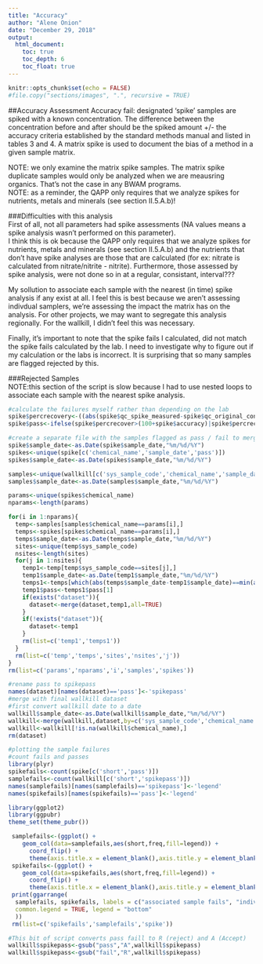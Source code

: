 ```yaml
---
title: "Accuracy"
author: "Alene Onion"
date: "December 29, 2018"
output:
  html_document:
    toc: true
    toc_depth: 6
    toc_float: true
---
```


```r
knitr::opts_chunk$set(echo = FALSE)
#file.copy("sections/images", ".", recursive = TRUE)
```

##Accuracy Assessment
Accuracy fail: designated 'spike' samples are spiked with a known concentration. The difference between the concentration before and after should be the spiked amount +/- the accuracy criteria established by the standard methods manual and listed in tables 3 and 4. A matrix spike is used to document the bias of a method in a given sample matrix.  

NOTE: we only examine the matrix spike samples. The matrix spike duplicate samples would only be analyzed when we are meausring organics. That's not the case in any BWAM programs.  
NOTE: as a reminder, the QAPP only requires that we analyze spikes for nutrients, metals and minerals (see section II.5.A.b)!  

###Difficulties with this analysis  
First of all, not all parameters had spike assessments (NA values means a spike analysis wasn't performed on this parameter).  
I think this is ok because the QAPP only requires that we analyze spikes for nutrients, metals and minerals (see section II.5.A.b) and the nutrients that don't have spike analyses are those that are calculated (for ex: nitrate is calculated from nitrate/nitrite - nitrite). Furthermore, those assessed by spike analysis, were not done so in at a regular, consistant, interval???  

My sollution to associate each sample with the nearest (in time) spike analysis if any exist at all. I feel this is best because we aren't assessing indivdual samplers, we're assessing the impact the matrix has on the analysis. For other projects, we may want to segregate this analysis regionally. For the wallkill, I didn't feel this was necessary.   

Finally, it's important to note that the spike fails I calculated, did not match the spike fails calculated by the lab. I need to investigate why to figure out if my calculation or the labs is incorrect. It is surprising that so many samples are flagged rejected by this.  


###Rejected Samples  
NOTE:this section of the script is slow because I had to use nested loops to associate each sample with the nearest spike analysis.

```r
#calculate the failures myself rather than depending on the lab
spike$percrecovery<-((abs(spike$qc_spike_measured-spike$qc_original_conc))/spike$qc_spike_added)*100
spike$pass<-ifelse(spike$percrecover>(100+spike$accuracy)|spike$percrecovery<(100-spike$accuracy),"fail","pass")

#create a separate file with the samples flagged as pass / fail to merge with parent file later (safety precaution)
spike$sample_date<-as.Date(spike$sample_date,"%m/%d/%Y")
spikes<-unique(spike[c('chemical_name','sample_date','pass')])
spikes$sample_date<-as.Date(spikes$sample_date,"%m/%d/%Y")

samples<-unique(wallkill[c('sys_sample_code','chemical_name','sample_date')])
samples$sample_date<-as.Date(samples$sample_date,"%m/%d/%Y")

params<-unique(spikes$chemical_name)
nparams<-length(params)

for(i in 1:nparams){
  temp<-samples[samples$chemical_name==params[i],]
  temps<-spikes[spikes$chemical_name==params[i],]
  temps$sample_date<-as.Date(temps$sample_date,"%m/%d/%Y")
  sites<-unique(temp$sys_sample_code)
  nsites<-length(sites)
  for(j in 1:nsites){
    temp1<-temp[temp$sys_sample_code==sites[j],]
    temp1$sample_date<-as.Date(temp1$sample_date,"%m/%d/%Y")
    temps1<-temps[which(abs(temps$sample_date-temp1$sample_date)==min(abs(temps$sample_date-temp1$sample_date))),]
    temp1$pass<-temps1$pass[1]
    if(exists("dataset")){
      dataset<-merge(dataset,temp1,all=TRUE)
    }
    if(!exists("dataset")){
      dataset<-temp1
    }
    rm(list=c('temp1','temps1'))
  }
  rm(list=c('temp','temps','sites','nsites','j'))
}
rm(list=c('params','nparams','i','samples','spikes'))

#rename pass to spikepass
names(dataset)[names(dataset)=='pass']<-'spikepass'
#merge with final wallkill dataset
#first convert wallkill date to a date
wallkill$sample_date<-as.Date(wallkill$sample_date,"%m/%d/%Y")
wallkill<-merge(wallkill,dataset,by=c('sys_sample_code','chemical_name','sample_date'),all=TRUE)
wallkill<-wallkill[!is.na(wallkill$chemical_name),]
rm(dataset)
```

```r
#plotting the sample failures
#count fails and passes
library(plyr)
spikefails<-count(spike[c('short','pass')])
samplefails<-count(wallkill[c('short','spikepass')])
names(samplefails)[names(samplefails)=='spikepass']<-'legend'
names(spikefails)[names(spikefails)=='pass']<-'legend'

library(ggplot2)
library(ggpubr)
theme_set(theme_pubr())

 samplefails<-(ggplot() +
    geom_col(data=samplefails,aes(short,freq,fill=legend)) +
      coord_flip() +
      theme(axis.title.x = element_blank(),axis.title.y = element_blank()))
 spikefails<-(ggplot() +
    geom_col(data=spikefails,aes(short,freq,fill=legend)) +
      coord_flip() +
      theme(axis.title.x = element_blank(),axis.title.y = element_blank()))
 print(ggarrange(
  samplefails, spikefails, labels = c("associated sample fails", "individual spike fails"),
  common.legend = TRUE, legend = "bottom"
  ))
 rm(list=c('spikefails','samplefails','spike'))
```

```r
#This bit of script converts pass faill to R (reject) and A (Accept)
wallkill$spikepass<-gsub("pass","A",wallkill$spikepass)
wallkill$spikepass<-gsub("fail","R",wallkill$spikepass)

```
